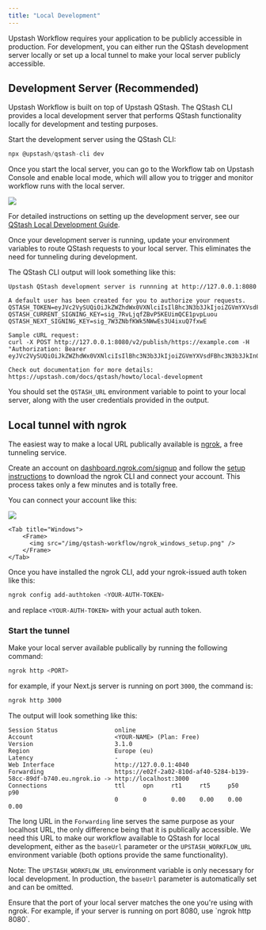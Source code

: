 ```yaml
---
title: "Local Development"
---
```


Upstash Workflow requires your application to be publicly accessible in production. 
For development, you can either run the QStash development server locally or set up a local tunnel to make your local server publicly accessible.

## Development Server (Recommended)

Upstash Workflow is built on top of Upstash QStash. 
The QStash CLI provides a local development server that performs QStash functionality locally for development and testing purposes.

Start the development server using the QStash CLI:

```javascript
npx @upstash/qstash-cli dev
```

Once you start the local server, you can go to the Workflow tab on Upstash Console and enable local mode, which will allow you to trigger and monitor workflow runs with the local server.

<img src="/img/workflow/local-mode-workflow.png" />

For detailed instructions on setting up the development server, see our [QStash Local Development Guide](/qstash/howto/local-development).

Once your development server is running, update your environment variables to route QStash requests to your local server. 
This eliminates the need for tunneling during development.

The QStash CLI output will look something like this:

```plaintext QStash CLI Output
Upstash QStash development server is runnning at http://127.0.0.1:8080

A default user has been created for you to authorize your requests.
QSTASH_TOKEN=eyJVc2VySUQiOiJkZWZhdWx0VXNlciIsIlBhc3N3b3JkIjoiZGVmYXVsdFBhc3N3b3JkIn0=
QSTASH_CURRENT_SIGNING_KEY=sig_7RvLjqfZBvP5KEUimQCE1pvpLuou
QSTASH_NEXT_SIGNING_KEY=sig_7W3ZNbfKWk5NWwEs3U4ixuQ7fxwE

Sample cURL request:
curl -X POST http://127.0.0.1:8080/v2/publish/https://example.com -H "Authorization: Bearer eyJVc2VySUQiOiJkZWZhdWx0VXNlciIsIlBhc3N3b3JkIjoiZGVmYXVsdFBhc3N3b3JkIn0="

Check out documentation for more details:
https://upstash.com/docs/qstash/howto/local-development
```

You should set the `QSTASH_URL` environment variable to point to your local server, along with the user credentials provided in the output.

## Local tunnel with ngrok

The easiest way to make a local URL publically available is [ngrok](https://ngrok.com), a free tunneling service.

Create an account on [dashboard.ngrok.com/signup](https://dashboard.ngrok.com/signup) and follow the [setup instructions](https://dashboard.ngrok.com/get-started/setup) to download the ngrok CLI and connect your account. This process takes only a few minutes and is totally free.

You can connect your account like this:

<Tabs>
    <Tab title="macOS">
        <Frame>
          <img src="/img/qstash-workflow/ngrok_mac_setup.png" />
        </Frame>
    </Tab>

    <Tab title="Windows">
        <Frame>
          <img src="/img/qstash-workflow/ngrok_windows_setup.png" />
        </Frame>
    </Tab>
</Tabs>

Once you have installed the ngrok CLI, add your ngrok-issued auth token like this:

```bash Terminal
ngrok config add-authtoken <YOUR-AUTH-TOKEN>
```

and replace `<YOUR-AUTH-TOKEN>` with your actual auth token.

### Start the tunnel

Make your local server available publically by running the following command:

```bash
ngrok http <PORT>
```

for example, if your Next.js server is running on port `3000`, the command is:

```bash
ngrok http 3000
```

The output will look something like this:

```plaintext
Session Status                online
Account                       <YOUR-NAME> (Plan: Free)
Version                       3.1.0
Region                        Europe (eu)
Latency                       -
Web Interface                 http://127.0.0.1:4040
Forwarding                    https://e02f-2a02-810d-af40-5284-b139-58cc-89df-b740.eu.ngrok.io -> http://localhost:3000
Connections                   ttl     opn     rt1     rt5     p50     p90
                              0       0       0.00    0.00    0.00    0.00
```

The long URL in the `Forwarding` line serves the same purpose as your localhost URL, the only difference being that it is publically accessible. We need this URL to make our workflow available to QStash for local development, either as the `baseUrl` parameter or the `UPSTASH_WORKFLOW_URL` environment variable (both options provide the same functionality).

Note: The `UPSTASH_WORKFLOW_URL` environment variable is only necessary for local development. In production, the `baseUrl` parameter is automatically set and can be omitted.

<Tip>
  Ensure that the port of your local server matches the one you're using with ngrok. For example, if your server is
  running on port 8080, use `ngrok http 8080`.
</Tip>
